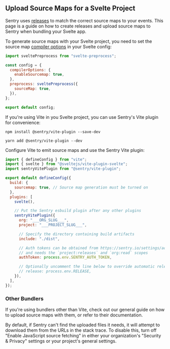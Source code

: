 ## Upload Source Maps for a Svelte Project

Sentry uses [releases](/product/releases/) to match the correct source maps to your events.
This page is a guide on how to create releases and upload source maps to Sentry when bundling your Svelte app.

To generate source maps with your Svelte project, you need to set the source map [compiler options](https://svelte.dev/docs#compile-time-svelte-compile) in your Svelte config:

```JavaScript {filename:svelte.config.js}
import sveltePreprocess from "svelte-preprocess";

const config = {
  compilerOptions: {
    enableSourcemap: true,
  },
  preprocess: sveltePreprocess({
    sourceMap: true,
  }),
};

export default config;
```

If you're using Vite in you Svelte project, you can use Sentry's Vite plugin for convenience:

```npm
npm install @sentry/vite-plugin --save-dev
```

```yarn
yarn add @sentry/vite-plugin --dev
```

Configure Vite to emit source maps and use the Sentry Vite plugin:

```JavaScript {filename:vite.config.js}
import { defineConfig } from "vite";
import { svelte } from "@sveltejs/vite-plugin-svelte";
import sentryVitePlugin from "@sentry/vite-plugin";

export default defineConfig({
  build: {
    sourcemap: true, // Source map generation must be turned on
  },
  plugins: [
    svelte(),

    // Put the Sentry esbuild plugin after any other plugins
    sentryVitePlugin({
      org: "___ORG_SLUG___",
      project: "___PROJECT_SLUG___",

      // Specify the directory containing build artifacts
      include: "./dist",

      // Auth tokens can be obtained from https://sentry.io/settings/account/api/auth-tokens/
      // and needs the `project:releases` and `org:read` scopes
      authToken: process.env.SENTRY_AUTH_TOKEN,

      // Optionally uncomment the line below to override automatic release name detection
      // release: process.env.RELEASE,
    }),
  ],
});
```

### Other Bundlers

If you're using bundlers other than Vite, check out our general guide on how to <PlatformLink to="/sourcemaps/uploading/">upload source maps</PlatformLink> with them, or refer to their documentation.

<Note>

By default, if Sentry can't find the uploaded files it needs, it will attempt to download them from the URLs in the stack trace. To disable this, turn off "Enable JavaScript source fetching" in either your organization's "Security & Privacy" settings or your project's general settings.

</Note>
